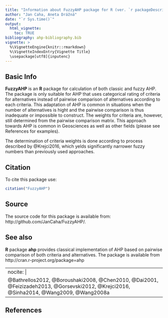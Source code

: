 ```yaml
---
title: "Information about FuzzyAHP package for R (ver. `r packageDescription('FuzzyAHP')$Version`)"
author: "Jan Caha, Aneta Drážná"
date: "`r Sys.time()`"
output: 
  html_vignette:
    toc: TRUE
bibliography: ahp-bibliography.bib
vignette: >
  %\VignetteEngine{knitr::rmarkdown}
  %\VignetteIndexEntry{Vignette Title}
  \usepackage[utf8]{inputenc}
---
```

## Basic Info

**FuzzyAHP** is an **R** package for calculation of both classic and fuzzy AHP. The package is only suitable for AHP that uses categorical rating of criteria for alternatives instead of pairwise comparison of alternatives according to each criteria. This adaptation of AHP is common in situations when the number of alternatives is hight and the pairwise comparison is thus inadequate or impossible to construct. The weights for criteria are, however, still determined from the pairwise comparison matrix. This approach towards AHP is common in Geosciences as well as other fields (please see References for examples).

The determination of criteria weights is done according to process described by @Krejci2016, which yelds significantly narrower fuzzy numbers than previously used approaches.

## Citation

To cite this package use:
```r
citation("FuzzyAHP")
```

## Source

The source code for this package is available from: http://github.com/JanCaha/FuzzyAHP/.

## See also

**R** package **ahp** provides classical implementation of AHP based on pairwise comparison of both criteria and alternatives. The package is available from http://cran.r-project.org/package=ahp

---
nocite: | 
  @Bathrellos2012, @Boroushaki2008, @Chen2010, @Dai2001, @Feizizadeh2013, @Gorsevski2012, @Krejci2016, @Sinha2014, @Wang2009, @Wang2008a
---

## References
